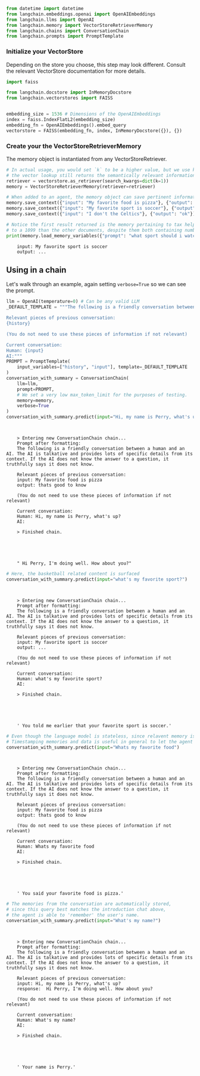 ```python
from datetime import datetime
from langchain.embeddings.openai import OpenAIEmbeddings
from langchain.llms import OpenAI
from langchain.memory import VectorStoreRetrieverMemory
from langchain.chains import ConversationChain
from langchain.prompts import PromptTemplate
```

### Initialize your VectorStore

Depending on the store you choose, this step may look different. Consult the relevant VectorStore documentation for more details.


```python
import faiss

from langchain.docstore import InMemoryDocstore
from langchain.vectorstores import FAISS


embedding_size = 1536 # Dimensions of the OpenAIEmbeddings
index = faiss.IndexFlatL2(embedding_size)
embedding_fn = OpenAIEmbeddings().embed_query
vectorstore = FAISS(embedding_fn, index, InMemoryDocstore({}), {})
```

### Create your the VectorStoreRetrieverMemory

The memory object is instantiated from any VectorStoreRetriever.


```python
# In actual usage, you would set `k` to be a higher value, but we use k=1 to show that
# the vector lookup still returns the semantically relevant information
retriever = vectorstore.as_retriever(search_kwargs=dict(k=1))
memory = VectorStoreRetrieverMemory(retriever=retriever)

# When added to an agent, the memory object can save pertinent information from conversations or used tools
memory.save_context({"input": "My favorite food is pizza"}, {"output": "thats good to know"})
memory.save_context({"input": "My favorite sport is soccer"}, {"output": "..."})
memory.save_context({"input": "I don't the Celtics"}, {"output": "ok"}) #
```


```python
# Notice the first result returned is the memory pertaining to tax help, which the language model deems more semantically relevant
# to a 1099 than the other documents, despite them both containing numbers.
print(memory.load_memory_variables({"prompt": "what sport should i watch?"})["history"])
```

<CodeOutputBlock lang="python">

```
    input: My favorite sport is soccer
    output: ...
```

</CodeOutputBlock>

## Using in a chain
Let's walk through an example, again setting `verbose=True` so we can see the prompt.


```python
llm = OpenAI(temperature=0) # Can be any valid LLM
_DEFAULT_TEMPLATE = """The following is a friendly conversation between a human and an AI. The AI is talkative and provides lots of specific details from its context. If the AI does not know the answer to a question, it truthfully says it does not know.

Relevant pieces of previous conversation:
{history}

(You do not need to use these pieces of information if not relevant)

Current conversation:
Human: {input}
AI:"""
PROMPT = PromptTemplate(
    input_variables=["history", "input"], template=_DEFAULT_TEMPLATE
)
conversation_with_summary = ConversationChain(
    llm=llm, 
    prompt=PROMPT,
    # We set a very low max_token_limit for the purposes of testing.
    memory=memory,
    verbose=True
)
conversation_with_summary.predict(input="Hi, my name is Perry, what's up?")
```

<CodeOutputBlock lang="python">

```
    
    
    > Entering new ConversationChain chain...
    Prompt after formatting:
    The following is a friendly conversation between a human and an AI. The AI is talkative and provides lots of specific details from its context. If the AI does not know the answer to a question, it truthfully says it does not know.
    
    Relevant pieces of previous conversation:
    input: My favorite food is pizza
    output: thats good to know
    
    (You do not need to use these pieces of information if not relevant)
    
    Current conversation:
    Human: Hi, my name is Perry, what's up?
    AI:
    
    > Finished chain.





    " Hi Perry, I'm doing well. How about you?"
```

</CodeOutputBlock>


```python
# Here, the basketball related content is surfaced
conversation_with_summary.predict(input="what's my favorite sport?")
```

<CodeOutputBlock lang="python">

```
    
    
    > Entering new ConversationChain chain...
    Prompt after formatting:
    The following is a friendly conversation between a human and an AI. The AI is talkative and provides lots of specific details from its context. If the AI does not know the answer to a question, it truthfully says it does not know.
    
    Relevant pieces of previous conversation:
    input: My favorite sport is soccer
    output: ...
    
    (You do not need to use these pieces of information if not relevant)
    
    Current conversation:
    Human: what's my favorite sport?
    AI:
    
    > Finished chain.





    ' You told me earlier that your favorite sport is soccer.'
```

</CodeOutputBlock>


```python
# Even though the language model is stateless, since relavent memory is fetched, it can "reason" about the time.
# Timestamping memories and data is useful in general to let the agent determine temporal relevance
conversation_with_summary.predict(input="Whats my favorite food")
```

<CodeOutputBlock lang="python">

```
    
    
    > Entering new ConversationChain chain...
    Prompt after formatting:
    The following is a friendly conversation between a human and an AI. The AI is talkative and provides lots of specific details from its context. If the AI does not know the answer to a question, it truthfully says it does not know.
    
    Relevant pieces of previous conversation:
    input: My favorite food is pizza
    output: thats good to know
    
    (You do not need to use these pieces of information if not relevant)
    
    Current conversation:
    Human: Whats my favorite food
    AI:
    
    > Finished chain.





    ' You said your favorite food is pizza.'
```

</CodeOutputBlock>


```python
# The memories from the conversation are automatically stored,
# since this query best matches the introduction chat above,
# the agent is able to 'remember' the user's name.
conversation_with_summary.predict(input="What's my name?")
```

<CodeOutputBlock lang="python">

```
    
    
    > Entering new ConversationChain chain...
    Prompt after formatting:
    The following is a friendly conversation between a human and an AI. The AI is talkative and provides lots of specific details from its context. If the AI does not know the answer to a question, it truthfully says it does not know.
    
    Relevant pieces of previous conversation:
    input: Hi, my name is Perry, what's up?
    response:  Hi Perry, I'm doing well. How about you?
    
    (You do not need to use these pieces of information if not relevant)
    
    Current conversation:
    Human: What's my name?
    AI:
    
    > Finished chain.





    ' Your name is Perry.'
```

</CodeOutputBlock>
